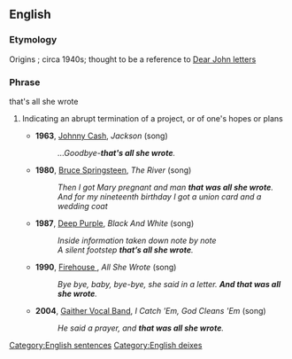 ==English==

===Etymology===
Origins {{unk.}}; circa 1940s; thought to be a reference to [[Dear John letter]]s

===Phrase===
that's all she wrote

#{{idiom|US}} Indicating an abrupt termination of a project, or of one's hopes or plans
#*'''1963''', [[w:Johnny Cash|Johnny Cash]], ''Jackson'' (song)
#*:''...Goodbye-''' that's all she wrote'''.''
#*'''1980''', [[w:Bruce Springsteen|Bruce Springsteen]], ''The River'' (song)
#*:''Then I got Mary pregnant and man '''that was all she wrote'''.''
#*:''And for my nineteenth birthday I got a union card and a wedding coat''
#*'''1987''', [[w:Deep Purple|Deep Purple]], ''Black And White'' (song)
#*:''Inside information taken down note by note''
#*:''A silent footstep '''that’s all she wrote'''.''
#*'''1990''', [[w:Firehouse (band)|Firehouse ]], ''All She Wrote'' (song)
#*:''Bye bye, baby, bye-bye, she said in a letter. '''And that was all she wrote'''.''
#*'''2004''', [[w:Gaither Vocal Band|Gaither Vocal Band]], ''I Catch 'Em, God Cleans 'Em'' (song)
#*:''He said a prayer, and '''that was all she wrote'''.''

[[Category:English sentences]]
[[Category:English deixes]]